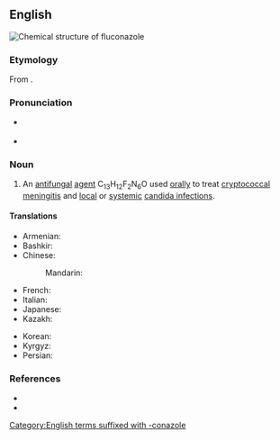 ==English==
[[File:Fluconazole skeletal formula.svg|thumb|Chemical structure of '''fluconazole''']]
{{wikipedia}}

===Etymology===
From {{af|en|fluoro-|alt1=flu(oro)-|-conazole|t2=miconazole derivative|nocat=1}}.

===Pronunciation===
* {{a|RP}} {{IPA|en|/flʊˈkɒn.ə.zəʊl/}}
* {{a|GA}} {{IPA|en|/fluˈkɑn.əˌzoʊl/}}

===Noun===
{{en-noun|-}}

# {{lb|en|pharmaceutical drug}} An [[antifungal]] [[agent]] C<sub>13</sub>H<sub>12</sub>F<sub>2</sub>N<sub>6</sub>O used [[orally]] to treat [[cryptococcal]] [[meningitis]] and [[local]] or [[systemic]] [[candidiasis|candida infection]]s.

====Translations====
{{trans-top|antifungal agent}}
* Armenian: {{t|hy|ֆլուկոնազոլ}}
* Bashkir: {{t|ba|флуконазол}}
* Chinese:
*: Mandarin: {{t|cmn|氟康唑|tr=fúkāngzuò}}
* French: {{t|fr|fluconazole|m}}
* Italian: {{t|it|fluconazolo|m}}
* Japanese: {{t|ja|フルコナゾール|tr=furukonazōru}}
* Kazakh: {{t|kk|флуконазол}}
{{trans-mid}}
* Korean: {{t|ko|플루코나졸}}
* Kyrgyz: {{t|ky|флуконазол}}
* Persian: {{t|fa|فلوکونازول}}
{{trans-bottom}}

===References===
* {{R:Lexico}}
* {{R:MWO}}

[[Category:English terms suffixed with -conazole]]